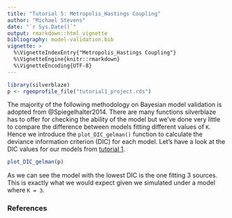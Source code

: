 ```yaml
---
title: "Tutorial 5: Metropolis_Hastings Coupling"
author: "Michael Stevens"
date: "`r Sys.Date()`"
output: rmarkdown::html_vignette
bibliography: model-validation.bib
vignette: >
  %\VignetteIndexEntry{"Metropolis_Hastings Coupling"}
  %\VignetteEngine{knitr::rmarkdown}
  %\VignetteEncoding{UTF-8}
---
```


```r
library(silverblaze)
p <- rgeoprofile_file("tutorial1_project.rds")
```
The majority of the following methodology on Bayesian model validation is adopted from @Spiegelhalter2014.
There are many functions silverblaze has to offer for checking the ability of the model but we've done very little to compare the difference between models fitting different values of `K`. Hence we introduce the `plot_DIC_gelman()` function to calculate the deviance information criterion (DIC) for each model. Let's have a look at the DIC values for our models from [tutorial 1](https://michael-stevens-27.github.io/silverblaze/articles/basic-implementation.html).

```r
plot_DIC_gelman(p)
```

As we can see the model with the lowest DIC is the one fitting 3 sources. This is exactly what we would expect given we simulated under a model where `K = 3`. 

### References
